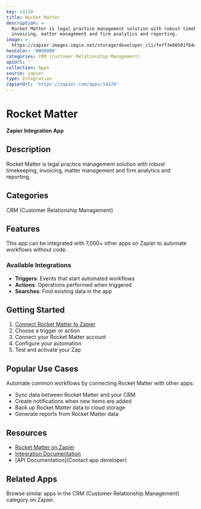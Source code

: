 ```yaml
---
key: 14120
title: Rocket Matter
description: >-
  Rocket Matter is legal practice management solution with robust timekeeping,
  invoicing, matter management and firm analytics and reporting.
image: >-
  https://zapier-images.imgix.net/storage/developer_cli/feff3e88501fb4cc249ba89a61872249.png?auto=format%2Ccompress&ixlib=python-3.0.0&q=50
hexColor: '#000000'
categories: CRM (Customer Relationship Management)
apiUrl: ''
collection: Apps
source: zapier
type: Integration
zapierUrl: 'https://zapier.com/apps/14120'
---
```

# Rocket Matter

**Zapier Integration App**

## Description

Rocket Matter is legal practice management solution with robust timekeeping, invoicing, matter management and firm analytics and reporting.

## Categories

CRM (Customer Relationship Management)

## Features

This app can be integrated with 7,000+ other apps on Zapier to automate workflows without code.

### Available Integrations

- **Triggers**: Events that start automated workflows
- **Actions**: Operations performed when triggered
- **Searches**: Find existing data in the app

## Getting Started

1. [Connect Rocket Matter to Zapier](https://zapier.com/apps/14120)
2. Choose a trigger or action
3. Connect your Rocket Matter account
4. Configure your automation
5. Test and activate your Zap

## Popular Use Cases

Automate common workflows by connecting Rocket Matter with other apps:

- Sync data between Rocket Matter and your CRM
- Create notifications when new items are added
- Back up Rocket Matter data to cloud storage
- Generate reports from Rocket Matter data

## Resources

- [Rocket Matter on Zapier](https://zapier.com/apps/14120)
- [Integration Documentation](https://zapier.com/apps/14120/integrations)
- [API Documentation](Contact app developer)

## Related Apps

Browse similar apps in the CRM (Customer Relationship Management) category on Zapier.
